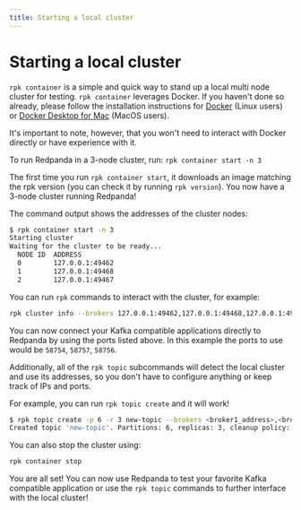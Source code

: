 ```yaml
---
title: Starting a local cluster
---
```

# Starting a local cluster

`rpk container` is a simple and quick way to stand up a local multi node cluster
for testing. `rpk container` leverages Docker. If you haven't done so already,
please follow the installation instructions for
[Docker](https://docs.docker.com/engine/install/) (Linux users) or
[Docker Desktop for Mac](https://www.docker.com/products/docker-desktop) 
(MacOS users).

It's important to note, however, that you won't need to interact with Docker directly or have experience with it.

To run Redpanda in a 3-node cluster, run: `rpk container start -n 3`

The first time you run `rpk container start`, it downloads an image matching the rpk version (you can check it by running `rpk version`).
You now have a 3-node cluster running Redpanda!

The command output shows the addresses of the cluster nodes:

```bash
$ rpk container start -n 3
Starting cluster
Waiting for the cluster to be ready...
  NODE ID  ADDRESS          
  0        127.0.0.1:49462  
  1        127.0.0.1:49468  
  2        127.0.0.1:49467  
```

You can run `rpk` commands to interact with the cluster, for example:

```bash
rpk cluster info --brokers 127.0.0.1:49462,127.0.0.1:49468,127.0.0.1:49467
```

You can now connect your Kafka compatible applications directly to Redpanda
by using the ports listed above. In this example the ports to use would be
`58754`, `58757`, `58756`.

Additionally, all of the `rpk topic` subcommands will detect the local cluster and use its addresses, so you don't have to configure anything or keep track of IPs and ports.

For example, you can run `rpk topic create` and it will work!

```bash
$ rpk topic create -p 6 -r 3 new-topic --brokers <broker1_address>,<broker2_address>...
Created topic 'new-topic'. Partitions: 6, replicas: 3, cleanup policy: 'delete'
```

You can also stop the cluster using:

```bash
rpk container stop
```

You are all set! You can now use Redpanda to test your favorite Kafka
compatible application or use the `rpk topic` commands to further interface with
the local cluster!

